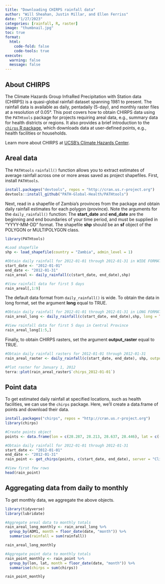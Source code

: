 ```yaml
---
title: "Downloading CHIRPS rainfall data"
author: "Will Sheahan, Justin Millar, and Ellen Ferriss"
date: "1/27/2023"
categories: [rainfall, R, raster]
image: "thumbnail.jpg"
toc: true
format:
  html:
    code-fold: false
    code-tools: true
execute:
  warning: false
  message: false
---
```


## About CHIRPS

The Climate Hazards Group InfraRed Precipitation with Station data (CHIRPS) is a quasi-global rainfall dataset spanning 1981 to present. The rainfall data is available as daily, pentadaily (5-day), and monthly raster files at a resolution of 0.05°. This post covers how to obtain CHIRPS data using the `PATHtools` package for projects requiring areal data, e.g., summary data for health districts or regions. It also provides a brief introduction to the [`chirps` R package](https://docs.ropensci.org/chirps/), which downloads data at user-defined points, e.g., health facilities or households.

Learn more about CHIRPS at [UCSB's Climate Hazards Center](https://www.chc.ucsb.edu/data/chirps).

## Areal data

The `PATHtools` `rainfall()` function allows you to extract estimates of average rainfall across one or more areas saved as project shapefiles. First, install `PATHtools`.

```r
install.packages("devtools", repos = "http://cran.us.r-project.org")
devtools::install_github("PATH-Global-Health/PATHtools")
```

Next, read in a shapefile of Zambia's provinces from the package and obtain daily rainfall estimates for each polygon (province). Note the arguments for the `daily_rainfall()` function: The **start_date** and **end_date** are the beginning and end boundaries of your time period, and must be supplied in "YYYY-MM-DD" format. The shapefile **shp** should be an **sf** object of the POLYGON or MULTIPOLYGON class.

```r
library(PATHtools)

#Load shapefile
shp <- load_shapefile(country = "Zambia", admin_level = 1)

#Obtain daily rainfall for 2012-01-01 through 2012-01-31 in WIDE FORMAT
start_date <- "2012-01-01"
end_date <- "2012-01-31"
rain_areal <- daily_rainfall(c(start_date, end_date),shp)

#View rainfall data for first 5 days
rain_areal[,1:9]
```

The default data format from `daily_rainfall()` is wide. To obtain the data in long format, set the argument **long** equal to TRUE.

```r
#Obtain daily rainfall for 2012-01-01 through 2012-01-31 in LONG FORMAT
rain_areal_long <- daily_rainfall(c(start_date, end_date),shp, long = TRUE)

#View rainfall data for first 5 days in Central Province
rain_areal_long[1:5,]
```

Finally, to obtain CHIRPS rasters, set the argument **output_raster** equal to TRUE.

```r
#Obtain daily rainfall rasters for 2012-01-01 through 2012-01-31
rain_areal_raster <- daily_rainfall(c(start_date, end_date), shp, output_raster = TRUE)

#Plot raster for January 1, 2012
terra::plot(rain_areal_raster$`chirps_2012-01-01`)
```

## Point data

To get estimated daily rainfall at specified locations, such as health facilities, we can use the `chirps` package. Here, we'll create a data.frame of points and download their data.

```r
install.packages("chirps", repos = "http://cran.us.r-project.org")
library(chirps)

#Create points object
points <- data.frame(lon = c(28.287, 28.213, 28.637, 28.446), lat = c(-15.407, -12.802, -12.959, -14.447))

#Obtain daily rainfall for 2012-01-01 through 2012-01-31
start_date <- "2012-01-01"
end_date <- "2012-01-31"
rain_point <- get_chirps(points, c(start_date, end_date), server = "ClimateSERV")

#View first few rows
head(rain_point)
```

## Aggregating data from daily to monthly

To get monthly data, we aggregate the above objects.

```r
library(tidyverse)
library(lubridate)

#Aggregate areal data to monthly totals
rain_areal_long_monthly <- rain_areal_long %>%
  group_by(ADM1, month = floor_date(date, "month")) %>%
  summarise(rainfall = sum(rainfall))

rain_areal_long_monthly

#Aggregate point data to monthly totals
rain_point_monthly <- rain_point %>%
  group_by(lon, lat, month = floor_date(date, "month")) %>%
  summarise(chirps = sum(chirps))

rain_point_monthly
```
